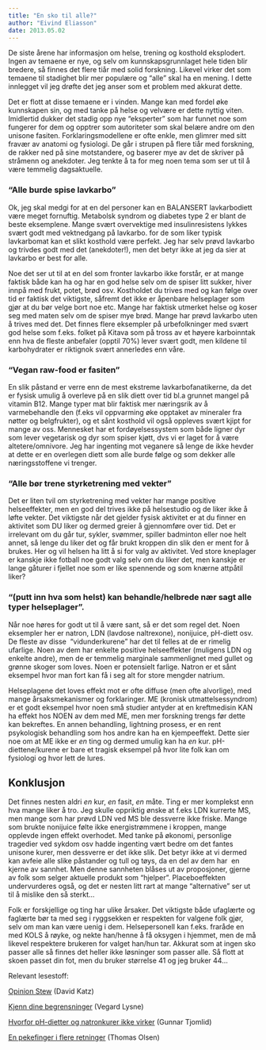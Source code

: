 ```yaml
---
title: "En sko til alle?"
author: "Eivind Eliasson"
date: 2013.05.02
---
```


De siste årene har informasjon om helse, trening og kosthold eksplodert. Ingen av temaene er nye, og selv om kunnskapsgrunnlaget hele tiden blir bredere, så finnes det flere tiår med solid forskning. Likevel virker det som temaene til stadighet blir mer populære og “alle” skal ha en mening. I dette innlegget vil jeg drøfte det jeg anser som et problem med akkurat dette.

Det er flott at disse temaene er i vinden. Mange kan med fordel øke kunnskapen sin, og med tanke på helse og velvære er dette nyttig viten. Imidlertid dukker det stadig opp nye “eksperter” som har funnet noe som fungerer for dem og opptrer som autoriteter som skal belære andre om den unisone fasiten. Forklaringsmodellene er ofte enkle, men glimrer med sitt fravær av anatomi og fysiologi. De går i strupen på flere tiår med forskning, de rakker ned på sine motstandere, og baserer mye av det de skriver på stråmenn og anekdoter. Jeg tenkte å ta for meg noen tema som ser ut til å være temmelig dagsaktuelle.

### "Alle burde spise lavkarbo"

Ok, jeg skal medgi for at en del personer kan en BALANSERT lavkarbodiett være meget fornuftig. Metabolsk syndrom og diabetes type 2 er blant de beste eksemplene. Mange svært overvektige med insulinresistens lykkes svært godt med vektnedgang på lavkarbo. for de som liker typisk lavkarbomat kan et slikt kosthold være perfekt. Jeg har selv prøvd lavkarbo og trivdes godt med det (anekdoter!), men det betyr ikke at jeg da sier at lavkarbo er best for alle.

Noe det ser ut til at en del som fronter lavkarbo ikke forstår, er at mange faktisk både kan ha og har en god helse selv om de spiser litt sukker, hiver innpå med frukt, potet, brød osv. Kostholdet du trives med og kan følge over tid er faktisk det viktigste, såfremt det ikke er åpenbare helseplager som gjør at du bør velge bort noe etc. Mange har faktisk utmerket helse og koser seg med maten selv om de spiser mye brød. Mange har prøvd lavkarbo uten å trives med det. Det finnes flere eksempler på urbefolkninger med svært god helse som f.eks. folket på Kitava som på tross av et høyere karboinntak enn hva de fleste anbefaler (opptil 70%) lever svært godt, men kildene til karbohydrater er riktignok svært annerledes enn våre.

### "Vegan raw-food er fasiten”

En slik påstand er verre enn de mest ekstreme lavkarbofanatikerne, da det er fysisk umulig å overleve på en slik diett over tid bl.a grunnet mangel på vitamin B12. Mange typer mat blir faktisk mer næringsrik av å varmebehandle den (f.eks vil oppvarming øke opptaket av mineraler fra nøtter og belgfrukter), og et sånt kosthold vil også oppleves svært kjipt for mange av oss. Mennesket har et fordøyelsessystem som både ligner dyr som lever vegetarisk og dyr som spiser kjøtt, dvs vi er laget for å være altetere/omnivore. Jeg har ingenting mot veganere så lenge de ikke hevder at dette er en overlegen diett som alle burde følge og som dekker alle næringsstoffene vi trenger.

### “Alle bør trene styrketrening med vekter”


Det er liten tvil om styrketrening med vekter har mange positive helseeffekter, men en god del trives ikke på helsestudio og de liker ikke å løfte vekter. Det viktigste når det gjelder fysisk aktivitet er at du finner en aktivitet som DU liker og dermed greier å gjennomføre over tid. Det er irrelevant om du går tur, sykler, svømmer, spiller badminton eller noe helt annet, så lenge du liker det og får brukt kroppen din slik den er ment for å brukes. Her og vil helsen ha litt å si for valg av aktivitet. Ved store kneplager er kanskje ikke fotball noe godt valg selv om du liker det, men kanskje er lange gåturer i fjellet noe som er like spennende og som knærne attpåtil liker?

### "(putt inn hva som helst) kan behandle/helbrede nær sagt alle typer helseplager”.

Når noe høres for godt ut til å være sant, så er det som regel det. Noen eksempler her er natron, LDN (lavdose naltrexone), nonijuice, pH-diett osv. De fleste av disse  “vidunderkurene” har det til felles at de er rimelig ufarlige. Noen av dem har enkelte positive helseeffekter (muligens LDN og enkelte andre), men de er temmelig marginale sammenlignet med gullet og grønne skoger som loves. Noen er potensielt farlige. Natron er et sånt eksempel hvor man fort kan få i seg alt for store mengder natrium.

Helseplagene det loves effekt mot er ofte diffuse (men ofte alvorlige), med mange årsaksmekanismer og forklaringer. ME (kronisk utmattelsessyndrom) er et godt eksempel hvor noen små studier antyder at en kreftmedisin KAN ha effekt hos NOEN av dem med ME, men mer forskning trengs før dette kan bekreftes. En annen behandling, lightning prosess, er en rent psykologisk behandling som hos andre kan ha en kjempeeffekt. Dette sier noe om at ME ikke er *en* ting og dermed umulig kan ha *en* kur. pH-diettene/kurene er bare et tragisk eksempel på hvor lite folk kan om fysiologi og hvor lett de lures.

## Konklusjon

Det finnes nesten aldri *en* kur, *en* fasit, *en* måte. Ting er mer komplekst enn hva mange liker å tro. Jeg skulle oppriktig ønske at f.eks LDN kurrerte MS, men mange som har prøvd LDN ved MS ble dessverre ikke friske. Mange som brukte nonijuice følte ikke energistrømmene i kroppen, mange opplevde ingen effekt overhodet. Med tanke på økonomi, personlige tragedier ved sykdom osv hadde ingenting vært bedre om det fantes unisone kurer, men dessverre er det ikke slik. Det betyr ikke at vi dermed kan avfeie alle slike påstander og tull og tøys, da en del av dem har  en kjerne av sannhet. Men denne sannheten blåses ut av proposjoner, gjerne av folk som selger aktuelle produkt som “hjelper”. Placeboeffekten undervurderes også, og det er nesten litt rart at mange “alternative” ser ut til å mislike den så sterkt…

Folk er forskjellige og ting har ulike årsaker. Det viktigste både ufaglærte og faglærte bør ta med seg i ryggsekken er respekten for valgene folk gjør, selv om man kan være uenig i dem. Helsepersonell kan f.eks. fraråde en med KOLS å røyke, og nekte han/henne å få oksygen i hjemmet, men de må likevel respektere brukeren for valget han/hun tar. Akkurat som at ingen sko passer alle så finnes det heller ikke løsninger som passer alle. Så flott at skoen passet din fot, men du bruker størrelse 41 og jeg bruker 44…

Relevant lesestoff:

[Opinion Stew](http://www.huffingtonpost.com/david-katz-md/nutrition-advice_b_3061646.html) (David Katz)

[Kjenn dine begrensninger](radgiver-begrensninger.qmd) (Vegard Lysne)

[Hvorfor pH-dietter og natronkurer ikke virker](http://tjomlid.com/2013/04/12/hvorfor-ph-dietter-og-natronkurer-ikke-virker/) (Gunnar Tjomlid)

[En pekefinger i flere retninger](pekefinger.qmd) (Thomas Olsen)
